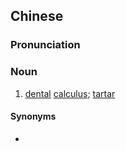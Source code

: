 ==Chinese==
{{zh-forms}}
{{zh-wp}}

===Pronunciation===
{{zh-pron
|m=yáshí
|c=ngaa4 sek6
|cat=n
}}

===Noun===
{{zh-noun}}

# [[dental]] [[calculus]]; [[tartar]]

====Synonyms====
* {{zh-l|牙結石}}